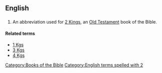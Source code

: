 ==English==

==={{abbreviation}}===
{{infl|en|abbreviation}}

# {{biblical}} An abbreviation used for [[2 Kings]], an [[Old Testament]] book of the Bible.

====Related terms====
*[[1 Kgs]]
*[[3 Kgs]]
*[[4 Kgs]]

[[Category:Books of the Bible]]
[[Category:English terms spelled with 2]]